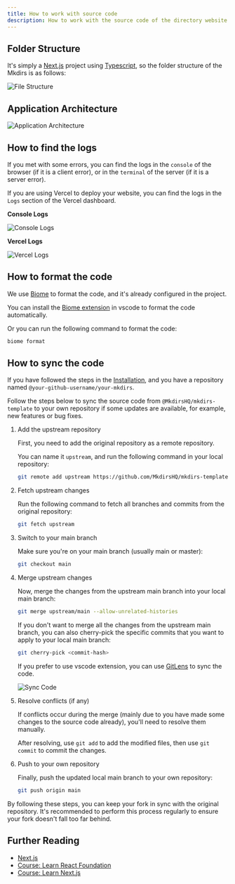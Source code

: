 ```yaml
---
title: How to work with source code
description: How to work with the source code of the directory website.
---
```



## Folder Structure

It's simply a [Next.js](https://nextjs.org/) project using [Typescript](https://www.typescriptlang.org/), so the folder structure of the Mkdirs is as follows:

![File Structure](../../../assets/images/guide-file-structure.png)

## Application Architecture

![Application Architecture](../../../assets/images/guide-dev-architecture.png)

## How to find the logs

If you met with some errors, you can find the logs in the `console` of the browser (if it is a client error), or in the `terminal` of the server (if it is a server error).

If you are using Vercel to deploy your website, you can find the logs in the `Logs` section of the Vercel dashboard.

**Console Logs**

![Console Logs](../../../assets/images/guide-dev-console-logs.png)

**Vercel Logs**

![Vercel Logs](../../../assets/images/guide-dev-logs-vercel.png)

## How to format the code

We use [Biome](https://biomejs.dev/) to format the code, and it's already configured in the project.

You can install the [Biome extension](https://marketplace.visualstudio.com/items?itemName=biomejs.biome) in vscode to format the code automatically.

Or you can run the following command to format the code:

```bash
biome format
```

## How to sync the code

If you have followed the steps in the [Installation](/installation), and you have a repository named `@your-github-username/your-mkdirs`.

Follow the steps below to sync the source code from `@MkdirsHQ/mkdirs-template` to your own repository if some updates are available, for example, new features or bug fixes.

<Steps>

1. Add the upstream repository

    First, you need to add the original repository as a remote repository. 
    
    You can name it `upstream`, and run the following command in your local repository:

    ```bash
    git remote add upstream https://github.com/MkdirsHQ/mkdirs-template.git
    ```

2. Fetch upstream changes
    
    Run the following command to fetch all branches and commits from the original repository:

    ```bash
    git fetch upstream
    ```

3. Switch to your main branch
    
    Make sure you're on your main branch (usually main or master):

    ```bash
    git checkout main
    ```

4. Merge upstream changes
    
    Now, merge the changes from the upstream main branch into your local main branch:

    ```bash
    git merge upstream/main --allow-unrelated-histories
    ```

    If you don't want to merge all the changes from the upstream main branch, you can also cherry-pick the specific commits that you want to apply to your local main branch:
    

    ```bash
    git cherry-pick <commit-hash>
    ```

    If you prefer to use vscode extension, you can use [GitLens](https://marketplace.visualstudio.com/items?itemName=eamodio.gitlens) to sync the code.

    ![Sync Code](../../../assets/images/guide-sync-code.png)

5. Resolve conflicts (if any)

    If conflicts occur during the merge (mainly due to you have made some changes to the source code already), you'll need to resolve them manually. 
    
    After resolving, use `git add` to add the modified files, then use `git commit` to commit the changes.

6. Push to your own repository
    
    Finally, push the updated local main branch to your own repository:

    ```bash
    git push origin main
    ```

</Steps>

By following these steps, you can keep your fork in sync with the original repository. It's recommended to perform this process regularly to ensure your fork doesn't fall too far behind.

## Further Reading

- [Next.js](https://nextjs.org/)
- [Course: Learn React Foundation](https://nextjs.org/learn/react-foundations)
- [Course: Learn Next.js](https://nextjs.org/learn)

